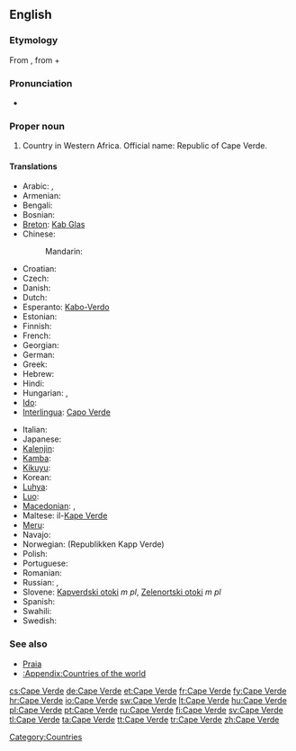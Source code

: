 ==English==
{{wikipedia}}

===Etymology===
From {{etyl|pt}} {{term|Cabo Verde|lang=pt}}, from {{term|cabo|lang=pt|tr=cape}} +  {{term|verde|lang=pt|tr=green}}

===Pronunciation===
* {{audio|En-Cape Verde.ogg|Audio}}
{{rfp|lang=en}}

===Proper noun===
{{en-proper noun}}

# Country in Western Africa. Official name: Republic of Cape Verde.

====Translations====
{{trans-top|country in Western Africa}}
* Arabic: {{t|ar|كاب فيردي|m|tr=kaab fiirdi}}, {{t|ar|الرأس الأخضر|m|tr=al-ra's al-'ákhDar}}
* Armenian: {{t-|hy|Կաբո-Վերդե|tr=Kabo-Verde}}
* Bengali: {{t-|bn|কেপ ভার্দ}}
* Bosnian: {{t-|bs|Zelenortska Republika|f}}
* [[Breton]]: [[Kab Glas]]
* Chinese:
*: Mandarin: {{t-|cmn|佛得角|tr=Fódéjiǎo|sc=Hani}}
* Croatian: {{t+|hr|Zelenortska Republika|f}}
* Czech: {{t-|cs|Kapverdy|m|p}}
* Danish: {{t-|da|Kap Verde}}
* Dutch: {{t+|nl|Kaapverdië}}
* Esperanto: [[Kabo-Verdo]]
* Estonian: {{t-|et|Roheneemesaared}}
* Finnish: {{t+|fi|Kap Verde}}
* French: {{t+|fr|Cap-Vert}}
* Georgian: {{t|ka|კაბო-ვერდე|tr=kabo-verde|sc=Geor|xs=Georgian}}
* German: {{t+|de|Kap Verde}}
* Greek: {{t-|el|Πράσινο Ακρωτήριο|n|tr=Prásino Akrotírio}}
* Hebrew: {{t|he|כף ורדה}}
* Hindi: {{t|hi|केप वर्डे|tr=kēp varḍē|xs=Hindi}}
* Hungarian: {{t+|hu|Zöld-foki Köztársaság}}, {{t-|hu|Zöld-foki-szigetek}}
* [[Ido]]: {{t|io|Kabverdo|xs=Ido}}
* [[Interlingua]]: [[Capo Verde]]
{{trans-mid}}
* Italian: {{t-|it|Capo Verde}}
* Japanese: {{t+|ja|カーボベルデ|tr=Kāboberude}}
* [[Kalenjin]]: {{tø|kln|Kep Vad}}
* [[Kamba]]: {{tø|kam|Kepu Vad}}
* [[Kikuyu]]: {{tø|ki|Kepu Vad}}
* Korean: {{t|ko|카보베르데|tr=Kabobereude|sc=Hang}}
* [[Luhya]]: {{tø|luy|Kepu Vad}}
* [[Luo]]: {{tø|luo|Kep Vad}}
* [[Macedonian]]: {{t|mk|Зелено’ртска Република|p|tr=Zeleno'rtska Repúblika}}, {{t|mk|Зелено’ртски Острови|p|tr=Zeleno'rtski Óstrovi}}
* Maltese: il-[[Kape Verde]]
* [[Meru]]: {{tø|mer|Kepu Vad}}
* Navajo: {{tø|nv|Tónteel Bibąąh Dootłʼizhí}}
* Norwegian: {{t|no|Kapp Verde}} (Republikken Kapp Verde)
* Polish: {{t+|pl|Republika Zielonego Przylądka|f}}
* Portuguese: {{t+|pt|Cabo Verde}}
* Romanian: {{t-|ro|Capul Verde|n}}
* Russian: {{t|ru|Кабо-Верде|f|tr=Kábo-Vérde}}, {{t|ru|Острова Зелёного Мыса|m|p|tr=Ostrová Zeljónovo Mýsa}}
* Slovene: [[Kapverdski otoki]] ''m pl'', [[Zelenortski otoki]] ''m pl''
* Spanish: {{t+|es|Cabo Verde}}
* Swahili: {{t+|sw|Kepuvede|xs=Swahili}}
* Swedish: {{t+|sv|Kap Verde}}
{{trans-bottom}}

===See also===
* [[Praia]]
* [[:Appendix:Countries of the world]]

[[Category:Countries]]

[[cs:Cape Verde]]
[[de:Cape Verde]]
[[et:Cape Verde]]
[[fr:Cape Verde]]
[[fy:Cape Verde]]
[[hr:Cape Verde]]
[[io:Cape Verde]]
[[sw:Cape Verde]]
[[lt:Cape Verde]]
[[hu:Cape Verde]]
[[pl:Cape Verde]]
[[pt:Cape Verde]]
[[ru:Cape Verde]]
[[fi:Cape Verde]]
[[sv:Cape Verde]]
[[tl:Cape Verde]]
[[ta:Cape Verde]]
[[tt:Cape Verde]]
[[tr:Cape Verde]]
[[zh:Cape Verde]]